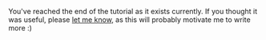 You've reached the end of the tutorial as it exists currently. If you thought it
was useful, please <a href="mailto:c@lebe.gg">let me know</a>, as this will
probably motivate me to write more :)
